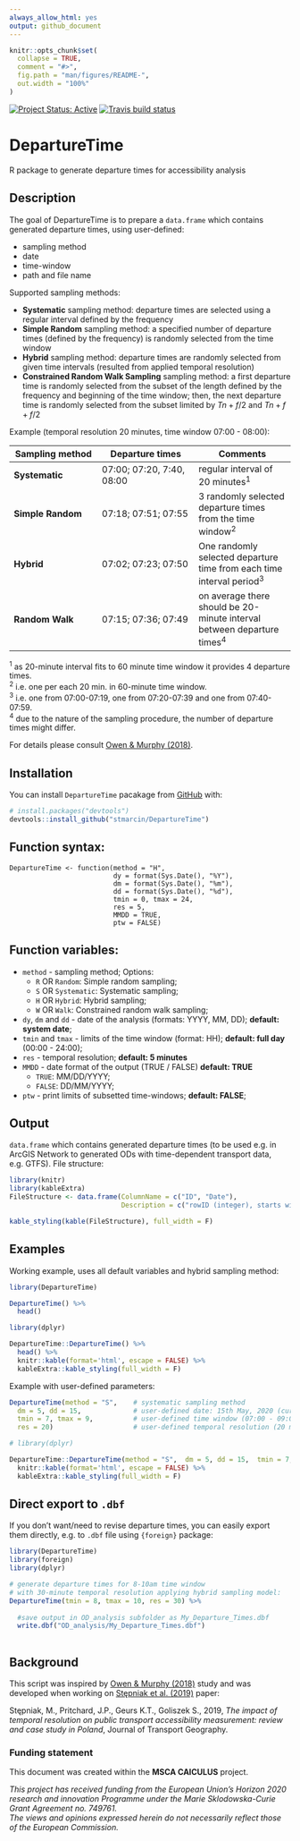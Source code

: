 ```yaml
---
always_allow_html: yes
output: github_document
---
```


<!-- README.md is generated from README.Rmd. Please edit that file -->

```r
knitr::opts_chunk$set(
  collapse = TRUE,
  comment = "#>",
  fig.path = "man/figures/README-",
  out.width = "100%"
)
```

<!-- badges: start -->
[![Project Status: Active](http://www.repostatus.org/badges/latest/active.svg)](http://www.repostatus.org/#active) 
[![Travis build status](https://travis-ci.com/stmarcin/DepartureTime.svg?branch=master)](https://travis-ci.com/stmarcin/DepartureTime)
<!-- badges: end -->

# DepartureTime

R package to generate departure times for accessibility analysis

## Description

The goal of DepartureTime is to prepare a `data.frame` which contains generated departure times, using user-defined:

+ sampling method
+ date
+ time-window
+ path and file name

Supported sampling methods:

+ **Systematic** sampling method: departure times are selected using a regular interval defined by the frequency 
+ **Simple Random** sampling method: a specified number of departure times (defined by the frequency) is randomly selected from the time window
+ **Hybrid** sampling method: departure times are randomly selected from given time intervals (resulted from applied temporal resolution)
+ **Constrained Random Walk Sampling** sampling method: a first departure time is randomly selected from the subset of the length defined by the frequency and beginning of the time window; then, the next departure time is randomly selected from the subset limited by $Tn+f/2$ and $Tn+f+f/2$

Example (temporal resolution 20 minutes, time window 07:00 - 08:00):

Sampling method | Departure times | Comments
------------ | ------------- | -------------
**Systematic** | 07:00; 07:20, 7:40, 08:00 | regular interval of 20 minutes<sup>1</sup>
**Simple Random** | 07:18; 07:51; 07:55 | 3 randomly selected departure times from the time window<sup>2</sup>
**Hybrid** | 07:02; 07:23; 07:50 | One randomly selected departure time from each time interval period<sup>3</sup>
**Random Walk** | 07:15; 07:36; 07:49 | on average there should be 20-minute interval between departure times<sup>4</sup>

<sup>1</sup>  as 20-minute interval fits to 60 minute time window it provides 4 departure times.   
<sup>2</sup>  i.e. one per each 20 min. in 60-minute time window.  
<sup>3</sup>  i.e. one from 07:00-07:19, one from 07:20-07:39 and one from 07:40-07:59.  
<sup>4</sup>  due to the nature of the sampling procedure, the number of departure times might differ.

For details please consult [Owen & Murphy (2018)](https://trid.trb.org/view/1497217).

## Installation

You can install `DepartureTime` pacakage from [GitHub](https://github.com/) with:

``` r
# install.packages("devtools")
devtools::install_github("stmarcin/DepartureTime")
```

## Function syntax:

```
DepartureTime <- function(method = "H",
                          dy = format(Sys.Date(), "%Y"),  
                          dm = format(Sys.Date(), "%m"), 
                          dd = format(Sys.Date(), "%d"),
                          tmin = 0, tmax = 24,
                          res = 5,
                          MMDD = TRUE,
                          ptw = FALSE)
```

## Function variables:

+ `method` - sampling method; Options:
    + `R` OR `Random`: Simple random sampling;
    + `S` OR `Systematic`: Systematic sampling;
    + `H` OR `Hybrid`: Hybrid sampling;
    + `W` OR `Walk`: Constrained random walk sampling;
+ `dy`, `dm` and `dd` - date of the analysis (formats: YYYY, MM, DD); **default: system date**;
+ `tmin` and `tmax` - limits of the time window (format: HH); **default: full day** (00:00 - 24:00);
+ `res` - temporal resolution; **default: 5 minutes**
+ `MMDD` - date format of the output (TRUE / FALSE) **default: TRUE**
    + `TRUE`: MM/DD/YYYY;
    + `FALSE`: DD/MM/YYYY;
+ `ptw` - print limits of subsetted time-windows; **default: FALSE**;


## Output

`data.frame` which contains generated departure times (to be used e.g. in ArcGIS Network to generated ODs with time-dependent transport data, e.g. GTFS). File structure:

```r
library(knitr)
library(kableExtra)
FileStructure <- data.frame(ColumnName = c("ID", "Date"),
                            Description = c("rowID (integer), starts with 0", "Departure date & hour"))

kable_styling(kable(FileStructure), full_width = F)
```


## Examples

Working example, uses all default variables and hybrid sampling method:

```R
library(DepartureTime)

DepartureTime() %>% 
  head()
```

```r
library(dplyr)

DepartureTime::DepartureTime() %>% 
  head() %>% 
  knitr::kable(format='html', escape = FALSE) %>% 
  kableExtra::kable_styling(full_width = F)
```


Example with user-defined parameters:
```r
DepartureTime(method = "S",    # systematic sampling method
  dm = 5, dd = 15,             # user-defined date: 15th May, 2020 (current year)
  tmin = 7, tmax = 9,          # user-defined time window (07:00 - 09:00)
  res = 20)                    # user-defined temporal resolution (20 minutes)
```

```r
# library(dplyr)

DepartureTime::DepartureTime(method = "S",  dm = 5, dd = 15,  tmin = 7, tmax = 9, res = 20) %>% 
  knitr::kable(format='html', escape = FALSE) %>% 
  kableExtra::kable_styling(full_width = F)
```

## Direct export to `.dbf`

If you don't want/need to revise departure times, you can easily export them directly, e.g. to `.dbf` file using `{foreign}` package:

```r
library(DepartureTime)
library(foreign)
library(dplyr)

# generate departure times for 8-10am time window 
# with 30-minute temporal resolution applying hybrid sampling model:
DepartureTime(tmin = 8, tmax = 10, res = 30) %>% 
  
  #save output in OD_analysis subfolder as My_Departure_Times.dbf
  write.dbf("OD_analysis/My_Departure_Times.dbf")
  
```

## Background

This script was inspired by [Owen & Murphy (2018)](https://trid.trb.org/view/1497217) study and was developed when working on [Stępniak et al. (2019)](https://doi.org/10.1016/j.jtrangeo.2019.01.007) paper:

Stępniak, M., Pritchard, J.P., Geurs K.T., Goliszek S., 2019, *The impact of temporal resolution on public transport accessibility measurement: review and case study in Poland*, Journal of Transport Geography.


### Funding statement

This document was created within the **MSCA CAlCULUS** project.  

*This project has received funding from the European Union's Horizon 2020 research and innovation Programme under the Marie Sklodowska-Curie Grant Agreement no. 749761.*  
*The views and opinions expressed herein do not necessarily reflect those of the European Commission.*


